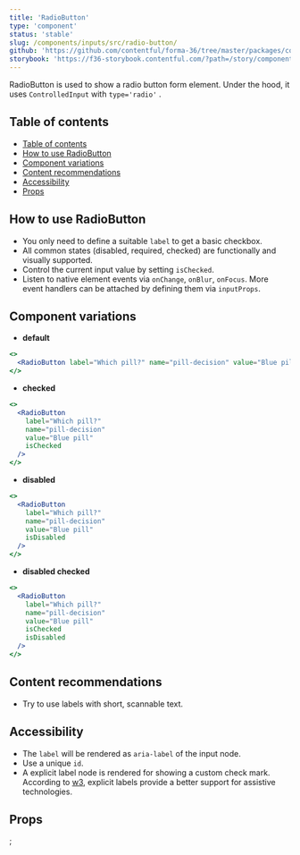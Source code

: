 ```yaml
---
title: 'RadioButton'
type: 'component'
status: 'stable'
slug: /components/inputs/src/radio-button/
github: 'https://github.com/contentful/forma-36/tree/master/packages/components/inputs/src/radio-button'
storybook: 'https://f36-storybook.contentful.com/?path=/story/components-radiobutton--default'
---
```


RadioButton is used to show a radio button form element. Under the hood, it uses `ControlledInput` with `type='radio'` .

## Table of contents

- [Table of contents](#table-of-contents)
- [How to use RadioButton](#how-to-use-radiobutton)
- [Component variations](#component-variations)
- [Content recommendations](#content-recommendations)
- [Accessibility](#accessibility)
- [Props](#props)

## How to use RadioButton

- You only need to define a suitable `label` to get a basic checkbox.
- All common states (disabled, required, checked) are functionally and visually supported.
- Control the current input value by setting `isChecked`.
- Listen to native element events via `onChange`, `onBlur`, `onFocus`. More event handlers can be attached by defining them via `inputProps`.

## Component variations

- **default**

```jsx
<>
  <RadioButton label="Which pill?" name="pill-decision" value="Blue pill" />
</>
```

- **checked**

```jsx
<>
  <RadioButton
    label="Which pill?"
    name="pill-decision"
    value="Blue pill"
    isChecked
  />
</>
```

- **disabled**

```jsx
<>
  <RadioButton
    label="Which pill?"
    name="pill-decision"
    value="Blue pill"
    isDisabled
  />
</>
```

- **disabled checked**

```jsx
<>
  <RadioButton
    label="Which pill?"
    name="pill-decision"
    value="Blue pill"
    isChecked
    isDisabled
  />
</>
```

## Content recommendations

- Try to use labels with short, scannable text.

## Accessibility

- The `label` will be rendered as `aria-label` of the input node.
- Use a unique `id`.
- A explicit label node is rendered for showing a custom check mark. According to [w3](https://www.w3.org/WAI/tutorials/forms/labels/#associating-labels-implicitly), explicit labels provide a better support for assistive technologies.

## Props


<Props of="RadioButton" />;
